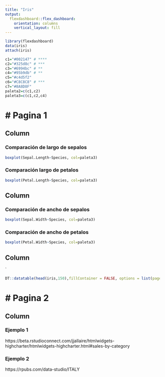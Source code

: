 ```yaml
---
title: "Iris"
output: 
  flexdashboard::flex_dashboard:
    orientation: columns
    vertical_layout: fill
---
```


```r
library(flexdashboard)
data(iris)
attach(iris)

c1="#002147" # ****
c2="#325d8c" # ***
c3="#6994bc" # **
c4="#95b9db" # **
c5="#c4d5f2"
c6="#C8C8C8" # ***
c7="#8A8D8F"
paleta2=c(c1,c2)
paleta3=c(c1,c2,c4)

```
# Pagina 1
=========================================================================

Column {data-width=200}
-----------------------------------------------------------------------

### Comparación de largo de sepalos

```r
boxplot(Sepal.Length~Species, col=paleta3)
```


### Comparación largo de petalos

```r
boxplot(Petal.Length~Species, col=paleta3)
```



Column {data-width=200}
-----------------------------------------------------------------------

### Comparación de ancho de sepalos

```r
boxplot(Sepal.Width~Species, col=paleta3)
```

### Comparación de ancho de petalos

```r
boxplot(Petal.Width~Species, col=paleta3)
```

Column {data-width=200}
-----------------------------------------------------------------------
`
```r
DT::datatable(head(iris,150),fillContainer = FALSE, options = list(pageLength = 16))
```

# Pagina 2
=====================================================================


Column {data-width=1000}
-----------------------------------------------------------------------

### **Ejemplo 1** 

https://beta.rstudioconnect.com/jjallaire/htmlwidgets-highcharter/htmlwidgets-highcharter.html#sales-by-category


### **Ejemplo 2**

https://rpubs.com/data-studio/ITALY


